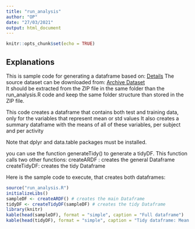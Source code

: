 ```yaml
---
title: "run_analysis"
author: "OP"
date: "27/03/2021"
output: html_document
---
```


```r
knitr::opts_chunk$set(echo = TRUE)
```

## Explanations

This is sample code for generating a dataframe based on:
[Details](http://archive.ics.uci.edu/ml/datasets/Human+Activity+Recognition+Using+Smartphones) 
The source dataset can be downloaded from:
[Archive Dataset](https://d396qusza40orc.cloudfront.net/getdata%2Fprojectfiles%2FUCI%20HAR%20Dataset.zip)  
It should be extracted from the ZIP file in the same folder than the run_analysis.R code
and keep the same folder structure than stored in the ZIP file.

This code creates a dataframe that contains both test and training data, only for the variables
that represent mean or std values
It also creates a summary dataframe with the means of all of these variables, per subject and per activity

Note that dplyr and data.table packages must be installed.

you can use the function generateTidy() to generate a tidyDF.
This function calls two other functions:
createARDF : creates the general Dataframe
createTidyDF: creates the tidy Dataframe

Here is the sample code to execute, that creates both dataframes:


```r
source("run_analysis.R")
initializeLibs()
sampleDF <- createARDF() # creates the main Dataframe
tidyDF <- createTidyDF(sampleDF) # creates the tidy Dataframe
library(knitr)
kable(head(sampleDF), format = "simple", caption = "Full dataframe")
kable(head(tidyDF), format = "simple", caption = "Tidy dataframe: Mean per suject and activity")
```

